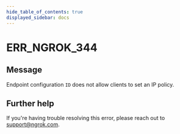 ```yaml
---
hide_table_of_contents: true
displayed_sidebar: docs
---
```



# ERR_NGROK_344

## Message

Endpoint configuration `ID` does not allow clients to set an IP policy.

<ErrorDetails error="err_ngrok_344" />

## Further help

If you're having trouble resolving this error, please reach out to [support@ngrok.com](mailto:support@ngrok.com?subject=Help%20with%20ERR_NGROK_344).
